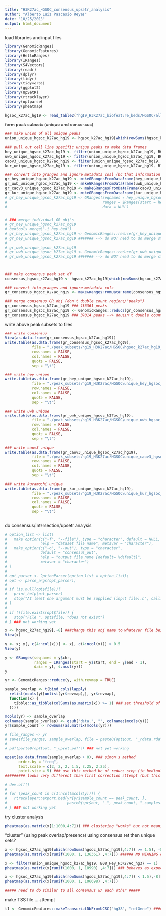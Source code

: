 ```yaml
---
title: "H3K27ac_HGSOC_consensus_upsetr_analysis"
author: "Alberto Luiz Pascasio Reyes"
date: "10/25/2018"
output: html_document
---
```


load libraries and input files
```r

library(GenomicRanges)
library(GenomicFeatures)
library(HelloRanges)
library(IRanges)
library(S4Vectors)
library(readr)
library(dplyr)
library(tidyr)
library(tidyverse)
library(ggplot2)
library(UpSetR)
library(rtracklayer)
library(optparse)
library(pheatmap)

hgsoc_k27ac_hg19 <- read_table2("hg19_H3K27ac_biofeature_beds/HGSOC/allpeaks.anno.tsv") ### file made from simon's bash script

```

form peak subsets (unique and consensus)
```r

### make union of all unique peaks
union_unique_hgsoc_k27ac_hg19 <- hgsoc_k27ac_hg19[which(rowSums(hgsoc_k27ac_hg19[,4:7]) < 1.5),-8] ##### NOT merged

### pull out cell line specific unique peaks to make data frames
hey_unique_hgsoc_k27ac_hg19 <- filter(union_unique_hgsoc_k27ac_hg19, B08_Hey_H3K27Ac_hg37 == 1)
uwb_unique_hgsoc_k27ac_hg19 <- filter(union_unique_hgsoc_k27ac_hg19, B09_UWB1.289 == 1)
caov3_unique_hgsoc_k27ac_hg19 <- filter(union_unique_hgsoc_k27ac_hg19, B10_CaOV3 == 1)
kur_unique_hgsoc_k27ac_hg19 <- filter(union_unique_hgsoc_k27ac_hg19, B11_Kuramochi_H3K27Ac_hg37 == 1) ##### *** CONFIRM "NEW PEAKS" ARE 2017 PANEL LIFTED OVER FROM HG38 TO HG19 --> ALL BIOFEATURE FILES STILL HG19??? ***

### convert into granges and ignore metadata cosl (bc that information will be in name of peak set)
gr_hey_unique_hgsoc_k27ac_hg19 <- makeGRangesFromDataFrame(hey_unique_hgsoc_k27ac_hg19, keep.extra.columns = FALSE)
gr_uwb_unique_hgsoc_k27ac_hg19 <- makeGRangesFromDataFrame(uwb_unique_hgsoc_k27ac_hg19, keep.extra.columns = FALSE)
gr_caov3_unique_hgsoc_k27ac_hg19 <- makeGRangesFromDataFrame(caov3_unique_hgsoc_k27ac_hg19, keep.extra.columns = FALSE)
gr_kur_unique_hgsoc_k27ac_hg19 <- makeGRangesFromDataFrame(kur_unique_hgsoc_k27ac_hg19, keep.extra.columns = FALSE)
# gr_hey_unique_hgsoc_k27ac_hg19 <- GRanges(seqnames = hey_unique_hgsoc_k27ac_hg19$chr,
#                                           ranges = IRanges(start = hey_unique_hgsoc_k27ac_hg19$start, end = hey_unique_hgsoc_k27ac_hg19$end -1),
#                                           data = NULL)


# ### merge individual GR obj's
# gr_hey_unique_hgsoc_k27ac_hg19
# bedtools_merge("-i hey.bed")
# gr_hey_unique_hgsoc_k27ac_hg19 <- GenomicRanges::reduce(gr_hey_unique_hgsoc_k27ac_hg19, ignore.strand = TRUE, with.revmap = TRUE)
# gr_hey_unique_hgsoc_k27ac_hg19 ####### --> do NOT need to do merge step for unique (duh)???
# 
# gr_uwb_unique_hgsoc_k27ac_hg19
# gr_uwb_unique_hgsoc_k27ac_hg19 <- GenomicRanges::reduce(gr_uwb_unique_hgsoc_k27ac_hg19, ignore.strand = TRUE)
# gr_uwb_unique_hgsoc_k27ac_hg19 ####### --> do NOT need to do merge step for unique (duh)???



### make consensus peak set df
consensus_hgsoc_k27ac_hg19 <- hgsoc_k27ac_hg19[which(rowSums(hgsoc_k27ac_hg19[,4:7]) >= 1.5), -8] ##### NOT merged

### convert into granges and ignore metadata cols
gr_consensus_hgsoc_k27ac_hg19 <- makeGRangesFromDataFrame(consensus_hgsoc_k27ac_hg19, keep.extra.columns = FALSE)

### merge consensus GR obj (don't double count regions/"peaks")
gr_consensus_hgsoc_k27ac_hg19 ### 136361 peaks
gr_consensus_hgsoc_k27ac_hg19 <- GenomicRanges::reduce(gr_consensus_hgsoc_k27ac_hg19, ignore.strand = FALSE)
gr_consensus_hgsoc_k27ac_hg19 ### 39014 peaks --> douesn't double count overlapping regions

```

write above peak subsets to files
```r

### write consensus
View(as.data.frame(gr_consensus_hgsoc_k27ac_hg19))
write.table(as.data.frame(gr_consensus_hgsoc_k27ac_hg19),
            file = "./peak_subsets/hg19_H3K27ac/HGSOC/hgsoc_k27ac_hg19_consensus.bed",
            row.names = FALSE,
            col.names = FALSE,
            quote = FALSE,
            sep = "\t")

### write hey unique
write.table(as.data.frame(gr_hey_unique_hgsoc_k27ac_hg19),
            file = "./peak_subsets/hg19_H3K27ac/HGSOC/unique_hey_hgsoc_k27ac_hg19.bed",
            row.names = FALSE,
            col.names = FALSE,
            quote = FALSE,
            sep = "\t")

### write uwb unique
write.table(as.data.frame(gr_uwb_unique_hgsoc_k27ac_hg19),
            file = "./peak_subsets/hg19_H3K27ac/HGSOC/unique_uwb_hgsoc_k27ac_hg19.bed",
            row.names = FALSE,
            col.names = FALSE,
            quote = FALSE,
            sep = "\t")

### write caov3 unique
write.table(as.data.frame(gr_caov3_unique_hgsoc_k27ac_hg19),
            file = "./peak_subsets/hg19_H3K27ac/HGSOC/unique_caov3_hgsoc_k27ac_hg19.bed",
            row.names = FALSE,
            col.names = FALSE,
            quote = FALSE,
            sep = "\t")

### write kuramochi unique
write.table(as.data.frame(gr_kur_unique_hgsoc_k27ac_hg19),
            file = "./peak_subsets/hg19_H3K27ac/HGSOC/unique_kur_hgsoc_k27ac_hg19.bed",
            row.names = FALSE,
            col.names = FALSE,
            quote = FALSE,
            sep = "\t")



```

do consensus/intersection/upsetr analysis
```r

# option_list <- list(
#   make_option(c("-f", "--file"), type = "character", default = NULL,
#               help = "dataset file name", metavar = "character"),
#   make_option(c("-o", "--out"), type = "character",
#               default = "consensus_out",
#               help = "output file name [default= %default]",
#               metavar = "character")
# )
# 
# opt_parser <- OptionParser(option_list = option_list);
# opt <- parse_args(opt_parser);
# 
# if (is.null(opt$file)){
#   print_help(opt_parser)
#   stop("At least one argument must be supplied (input file).n", call.=FALSE)
# }
# 
# if (!file.exists(opt$file)) {
#   stop("File ", opt$file, "does not exist")
# } ### not working yet

x <- hgsoc_k27ac_hg19[,-8] ###change this obj name to whatever file being analyzed
View(x)

y <- x; y[, c(4:ncol(x))] <- x[, c(4:ncol(x))] > 0.5
View(y)

y <- GRanges(seqnames = y$chr,
             ranges = IRanges(start = y$start, end = y$end - 1),
             data = y[, 4:ncol(y)])
y

yr <- GenomicRanges::reduce(y, with.revmap = TRUE)

sample_overlap <- t(bind_cols(lapply(
  relist(mcols(y)[unlist(yr$revmap),], yr$revmap),
  function(x) {
    tibble::as_tibble(colSums(as.matrix(x)) >= 1) ### set threshold of overlap (percentage) here.....why is this mat bigger than x???...how to interp this chunk
  })))

mcols(yr) <- sample_overlap
colnames(sample_overlap) <- gsub("data.", "", colnames(mcols(y)))
yr$sample_count <- rowSums(as.matrix(mcols(yr)))

# file_ranges <- yr
# save(file_ranges, sample_overlap, file = paste0(opt$out, "_rdata.rda"))
# 
# pdf(paste0(opt$out, "_upset.pdf")) ### not yet working

upset(as.data.frame(sample_overlap + 0), ### simon's method
      order.by = "freq",
      text.scale = c(2, 2, 2, 1.5, 2.25, 2.25),
      point.size = 5) ### use this method bc of reduce step (ie bedtools merge) --> doesn't double count peaks, instead uses our defn of inclusive boundaries
######### looks very different than first correction attempt (but this one is correct bc last time used WRONG input files)

# dev.off()
# 
# for (peak_count in c(1:ncol(mcols(y)))) {
#   rtracklayer::export.bed(yr[yr$sample_count == peak_count, ],
#                           paste0(opt$out, "_", peak_count, "_samples.bed"))
# } ### not working yet

```




















try cluster analysis
```r

pheatmap(as.matrix(x[1:1000,4:7])) ### clustering "works" but not meaningful w/ just presence of peak (esp. bc all peaks used)???

```

"cluster" (using peak overlap/presence) using consensus set then unique sets?
```r

x <- hgsoc_k27ac_hg19[which(rowSums(hgsoc_k27ac_hg19[,4:7]) >= 1.5), -8] ##### NOT merged.....but can't if doing the following steps *** redefining x ***
pheatmap(as.matrix(x[runif(1000, 1, 136361) ,4:7])) ###### NO MEANING doing hgsoc k27ac consensus by itself bc no compare to other groups --> try unique set

x <- filter(union_unique_hgsoc_k27ac_hg19, B08_Hey_H3K27Ac_hg37 == 1)
pheatmap(as.matrix(x[runif(1000, 1, 18990) ,4:7])) ### behaves as expected

x <- hgsoc_k27ac_hg19[which(rowSums(hgsoc_k27ac_hg19[,4:7]) < 1.5),-8]
pheatmap(as.matrix(x[runif(1000, 1, 106698) ,4:7]))

##### need to do similar to all consensus w/ each other #####

```



make TSS file.....attempt
```r

t1 <- GenomicFeatures::makeTranscriptDbFromUCSC("hg38", "refGene") ##### getting error

```


